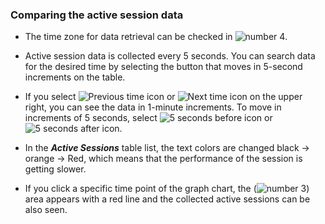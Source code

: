 ### Comparing the active session data

<ProdImg img='db-compare-count-trend-activesession.png' desc='Active Sessions' />

-   The time zone for data retrieval can be checked in ![number 4](/img/number-04.png).

-   Active session data is collected every 5 seconds. You can search data for the desired time by selecting the button that moves in 5-second increments on the table.

-   If you select ![Previous time icon](/img/ico-left-time.svg) or ![Next time icon](/img/ico-right-time.svg) on the upper right, you can see the data in 1-minute increments. To move in increments of 5 seconds, select ![5 seconds before icon](/img/ic-caret-left.svg) or ![5 seconds after icon](/img/ic-caret-right.svg).

-   In the **_Active Sessions_** table list, the text colors are changed black → <span class='slow'>orange</span> → <span class='vslow'>Red</span>, which means that the performance of the session is getting slower.

-   If you click a specific time point of the graph chart, the (![number 3](/img/number-03.png)) area appears with a red line and the collected active sessions can be also seen.
